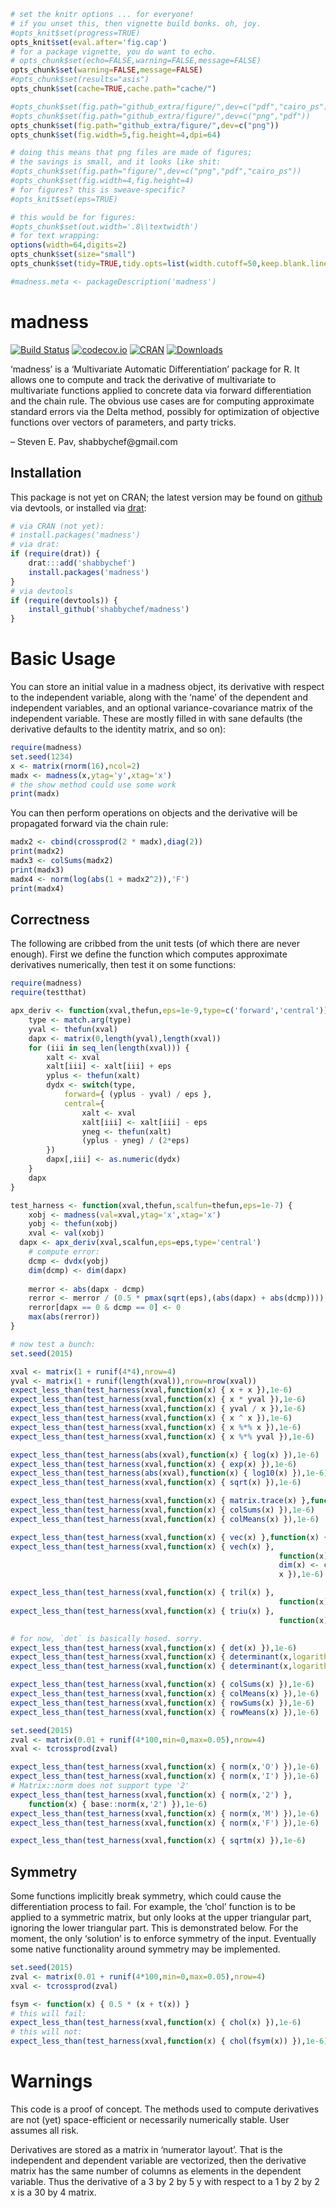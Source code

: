 ```r
# set the knitr options ... for everyone!
# if you unset this, then vignette build bonks. oh, joy.
#opts_knit$set(progress=TRUE)
opts_knit$set(eval.after='fig.cap')
# for a package vignette, you do want to echo.
# opts_chunk$set(echo=FALSE,warning=FALSE,message=FALSE)
opts_chunk$set(warning=FALSE,message=FALSE)
#opts_chunk$set(results="asis")
opts_chunk$set(cache=TRUE,cache.path="cache/")

#opts_chunk$set(fig.path="github_extra/figure/",dev=c("pdf","cairo_ps"))
#opts_chunk$set(fig.path="github_extra/figure/",dev=c("png","pdf"))
opts_chunk$set(fig.path="github_extra/figure/",dev=c("png"))
opts_chunk$set(fig.width=5,fig.height=4,dpi=64)

# doing this means that png files are made of figures;
# the savings is small, and it looks like shit:
#opts_chunk$set(fig.path="figure/",dev=c("png","pdf","cairo_ps"))
#opts_chunk$set(fig.width=4,fig.height=4)
# for figures? this is sweave-specific?
#opts_knit$set(eps=TRUE)

# this would be for figures:
#opts_chunk$set(out.width='.8\\textwidth')
# for text wrapping:
options(width=64,digits=2)
opts_chunk$set(size="small")
opts_chunk$set(tidy=TRUE,tidy.opts=list(width.cutoff=50,keep.blank.line=TRUE))

#madness.meta <- packageDescription('madness')
```

# madness

[![Build Status](https://travis-ci.org/shabbychef/madness.png)](https://travis-ci.org/shabbychef/madness)
[![codecov.io](http://codecov.io/github/shabbychef/madness/coverage.svg?branch=master)](http://codecov.io/github/shabbychef/madness?branch=master)
[![CRAN](http://www.r-pkg.org/badges/version/madness)](http://cran.rstudio.com/package=madness) 
[![Downloads](http://cranlogs.r-pkg.org/badges/madness?color=brightgreen)](http://www.r-pkg.org/pkg/madness)

'madness' is a 'Multivariate Automatic Differentiation' package for R. It allows one to compute and track the derivative of 
multivariate to multivariate functions applied to concrete data via forward differentiation and the chain rule. 
The obvious use cases are for computing approximate standard errors via the Delta method, possibly for optimization
of objective functions over vectors of parameters, and party tricks. 

-- Steven E. Pav, shabbychef@gmail.com

## Installation

This package is not yet on CRAN; the latest version may be
found on [github](https://www.github.com/shabbychef/madness "madness")
via devtools, or installed via [drat](https://github.com/eddelbuettel/drat "drat"):

```r
# via CRAN (not yet):
# install.packages('madness')
# via drat:
if (require(drat)) {
	drat:::add('shabbychef')
	install.packages('madness')
}
# via devtools
if (require(devtools)) {
	install_github('shabbychef/madness')
}
```

# Basic Usage

You can store an initial value in a madness object, 
its derivative with respect to the independent variable, along with the 
'name' of the dependent and independent variables, and an optional 
variance-covariance matrix of the independent variable. These are mostly
filled in with sane defaults (the derivative defaults to the identity
matrix, and so on):

```r
require(madness)
set.seed(1234)
x <- matrix(rnorm(16),ncol=2)
madx <- madness(x,ytag='y',xtag='x')
# the show method could use some work
print(madx)
```

You can then perform operations on objects and the derivative will be propagated
forward via the chain rule:

```r
madx2 <- cbind(crossprod(2 * madx),diag(2))
print(madx2)
madx3 <- colSums(madx2)
print(madx3)
madx4 <- norm(log(abs(1 + madx2^2)),'F')
print(madx4)
```

## Correctness

The following are cribbed from the unit tests (of which there are never enough). First
we define the function which computes approximate derivatives numerically, then test
it on some functions:

```r
require(madness)
require(testthat)

apx_deriv <- function(xval,thefun,eps=1e-9,type=c('forward','central')) {
	type <- match.arg(type)
	yval <- thefun(xval)
	dapx <- matrix(0,length(yval),length(xval))
	for (iii in seq_len(length(xval))) {
		xalt <- xval
		xalt[iii] <- xalt[iii] + eps
		yplus <- thefun(xalt)
		dydx <- switch(type,
			forward={ (yplus - yval) / eps },
			central={
				xalt <- xval
				xalt[iii] <- xalt[iii] - eps
				yneg <- thefun(xalt)
				(yplus - yneg) / (2*eps)
		})
		dapx[,iii] <- as.numeric(dydx)
	}
	dapx
}

test_harness <- function(xval,thefun,scalfun=thefun,eps=1e-7) {
	xobj <- madness(val=xval,ytag='x',xtag='x')
	yobj <- thefun(xobj)
	xval <- val(xobj)
  dapx <- apx_deriv(xval,scalfun,eps=eps,type='central')
	# compute error:
	dcmp <- dvdx(yobj)
	dim(dcmp) <- dim(dapx)
	
	merror <- abs(dapx - dcmp)
	rerror <- merror / (0.5 * pmax(sqrt(eps),(abs(dapx) + abs(dcmp))))
	rerror[dapx == 0 & dcmp == 0] <- 0
	max(abs(rerror))
}

# now test a bunch:
set.seed(2015)

xval <- matrix(1 + runif(4*4),nrow=4)
yval <- matrix(1 + runif(length(xval)),nrow=nrow(xval))
expect_less_than(test_harness(xval,function(x) { x + x }),1e-6)
expect_less_than(test_harness(xval,function(x) { x * yval }),1e-6)
expect_less_than(test_harness(xval,function(x) { yval / x }),1e-6)
expect_less_than(test_harness(xval,function(x) { x ^ x }),1e-6)
expect_less_than(test_harness(xval,function(x) { x %*% x }),1e-6)
expect_less_than(test_harness(xval,function(x) { x %*% yval }),1e-6)

expect_less_than(test_harness(abs(xval),function(x) { log(x) }),1e-6)
expect_less_than(test_harness(xval,function(x) { exp(x) }),1e-6)
expect_less_than(test_harness(abs(xval),function(x) { log10(x) }),1e-6)
expect_less_than(test_harness(xval,function(x) { sqrt(x) }),1e-6)

expect_less_than(test_harness(xval,function(x) { matrix.trace(x) },function(matx) { sum(diag(matx)) }),1e-6)
expect_less_than(test_harness(xval,function(x) { colSums(x) }),1e-6)
expect_less_than(test_harness(xval,function(x) { colMeans(x) }),1e-6)

expect_less_than(test_harness(xval,function(x) { vec(x) },function(x) { dim(x) <- c(length(x),1); x }),1e-6)
expect_less_than(test_harness(xval,function(x) { vech(x) },
															function(x) { x <- x[row(x) >= col(x)]; 
															dim(x) <- c(length(x),1) 
															x }),1e-6)

expect_less_than(test_harness(xval,function(x) { tril(x) },
															function(x) { x[row(x) < col(x)] <- 0; x }),1e-6)
expect_less_than(test_harness(xval,function(x) { triu(x) },
															function(x) { x[row(x) > col(x)] <- 0; x }),1e-6)

# for now, `det` is basically hosed. sorry.
expect_less_than(test_harness(xval,function(x) { det(x) }),1e-6)
expect_less_than(test_harness(xval,function(x) { determinant(x,logarithm=TRUE)$modulus }),1e-6)
expect_less_than(test_harness(xval,function(x) { determinant(x,logarithm=FALSE)$modulus }),1e-6)

expect_less_than(test_harness(xval,function(x) { colSums(x) }),1e-6)
expect_less_than(test_harness(xval,function(x) { colMeans(x) }),1e-6)
expect_less_than(test_harness(xval,function(x) { rowSums(x) }),1e-6)
expect_less_than(test_harness(xval,function(x) { rowMeans(x) }),1e-6)

set.seed(2015)
zval <- matrix(0.01 + runif(4*100,min=0,max=0.05),nrow=4)
xval <- tcrossprod(zval)

expect_less_than(test_harness(xval,function(x) { norm(x,'O') }),1e-6)
expect_less_than(test_harness(xval,function(x) { norm(x,'I') }),1e-6)
# Matrix::norm does not support type '2'
expect_less_than(test_harness(xval,function(x) { norm(x,'2') },
	function(x) { base::norm(x,'2') }),1e-6)
expect_less_than(test_harness(xval,function(x) { norm(x,'M') }),1e-6)
expect_less_than(test_harness(xval,function(x) { norm(x,'F') }),1e-6)

expect_less_than(test_harness(xval,function(x) { sqrtm(x) }),1e-6)

```

## Symmetry

Some functions implicitly break symmetry, which could cause the differentiation
process to fail. For example, the 'chol' function is to be applied to a symmetric
matrix, but only looks at the upper triangular part, ignoring the lower triangular
part. This is demonstrated below. For the moment, the only 'solution' is to enforce
symmetry of the input. Eventually some native functionality around symmetry may
be implemented.

```r

set.seed(2015)
zval <- matrix(0.01 + runif(4*100,min=0,max=0.05),nrow=4)
xval <- tcrossprod(zval)

fsym <- function(x) { 0.5 * (x + t(x)) }
# this will fail:
expect_less_than(test_harness(xval,function(x) { chol(x) }),1e-6)
# this will not:
expect_less_than(test_harness(xval,function(x) { chol(fsym(x)) }),1e-6)
```

# Warnings

This code is a proof of concept. The methods used to compute derivatives are not (yet)
space-efficient or necessarily numerically stable. User assumes all risk.

Derivatives are stored as a matrix in 'numerator layout'. That is the independent and
dependent variable are vectorized, then the derivative matrix has the same number
of columns as elements in the dependent variable. Thus the derivative of a 
3 by 2 by 5 y with respect to a 1 by 2 by 2 x is a 30 by 4 matrix.

